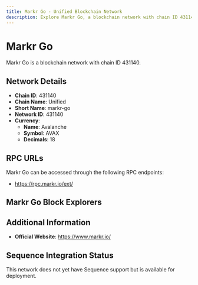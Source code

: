 ```yaml
--- 
title: Markr Go - Unified Blockchain Network
description: Explore Markr Go, a blockchain network with chain ID 431140. Learn about its native currency, Avalanche, and how to interact with the network.
---
```


# Markr Go

Markr Go is a blockchain network with chain ID 431140.

## Network Details

- **Chain ID**: 431140
- **Chain Name**: Unified
- **Short Name**: markr-go
- **Network ID**: 431140
- **Currency**: 
  - **Name**: Avalanche
  - **Symbol**: AVAX
  - **Decimals**: 18

## RPC URLs

Markr Go can be accessed through the following RPC endpoints:

- https://rpc.markr.io/ext/

## Markr Go Block Explorers



## Additional Information

- **Official Website**: https://www.markr.io/

## Sequence Integration Status

This network does not yet have Sequence support but is available for deployment.
